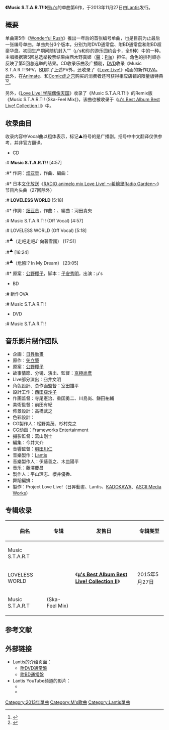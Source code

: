 {{Infobox Single
| Name            = Music S.T.A.R.T!!
| Artist          = [[μ's|μ's]]
| Album           = [[μ's_Best_Album_Best_Live!_Collection_Ⅱ|μ's Best Album Best Live! Collection Ⅱ]]
| A-side          = 
| B-side          = LOVELESS WORLD
| Cover           = Music S.T.A.R.T!!.jpg
| Released        = 2013年11月27日
| Format          = [[CD|CD]]、[[藍光光碟|BD]]、[[DVD|DVD]]
| Recorded        = 
| Genre           = [[J-POP|J-POP]]、[[动画歌曲|动画歌曲]]
| Length          = 
| Label           = [[Lantis|Lantis]] 
| Writer         = [[畑亞貴|畑亞貴]]<br />山口朗彦（#1）<br />河田貴央（#2）
| Producer        = [[斋藤滋|斋藤滋]]
| Certification   = 
| Chart position  = * 週間5位<small>（[[Oricon公信榜|Oricon公信榜]]）</small>
* 日间3位<small>（Oricon公信榜）</small>
* 月間17位<small>（Oricon公信榜）</small>
* 5位<small>（Billboard JAPAN HOT 100）</small>
* 4位<small>（Billboard JAPAN Hot Singles Sales）</small>
* 1位<small>（Billboard JAPAN Hot Animation）</small>
| Last single     = [[No_brand_girls/START:DASH!!|No brand girls/START:DASH!!]]<br />（2013年）
| This single     = '''Music S.T.A.R.T!!'''<br />（2013年）
| Next single     = [[宝物/Paradise_Live|宝物/Paradise Live]]<br />（2014年）
| Misc            = {{External music video|1={{YouTube|VhiWT55OQrE|【ラブライブ！】μ's 6th single「Music S.T.A.R.T!!」TVCM}}<br />{{YouTube|ITRw7xOJ1B4|【ラブライブ！】μ's 6th single「Music S.T.A.R.T!!」試聴動画}}<br />{{YouTube|QMCh0SW_DbY|μ's 6th single c/w「LOVELESS WORLD」試聴動画}}|Upper caption=公式 試聴動画}}
{{Extra track listing
 | Album = μ's Best Album Best Live! Collection Ⅱ
 | Type = greatest
 | prev_track = 
 | prev_no = 
 | this_track = '''Music S.T.A.R.T!!'''
 | track_no = 1
 | next_track = LOVELESS WORLD
 | next_no = 2
 }}
}}
'''《Music S.T.A.R.T!!》'''是[[μ's|μ's]]的单曲第6作，于2013年11月27日由[[Lantis|Lantis]]发行。

==概要==
单曲第5作《[[Wonderful_Rush|Wonderful Rush]]》推出一年后的首张编号单曲，也是目前为止最后一张编号单曲。单曲共分3个版本，分别为附DVD通常盘、附BD通常盘和附BD超豪华盘。初回生产期间随机封入“{{lang|ja|μ'sとあなたの遊園地デートカード}}”（μ's和你的游乐园约会卡，全9种）中的一种。主唱根据第5回总选举投票结果由西木野真姬（[[聲優|聲]]：[[Pile|Pile]]）担任。角色的排列顺亦反映了第5回总选举的结果。CD收录乐曲及广播剧，[[DVD|DVD]]收录《Music S.T.A.R.T!!》PV，[[BD|BD]]除了上述PV外，还收录了《[[Love_Live!_(动画)|Love Live!]]》动画的新作[[OVA|OVA]]。此外，在[[Animate|Animate]]、{{tsl|ja|ゲーマーズ|Gamers}}和[[Comic虎之穴|Comic虎之穴]]购买的消费者还可获得相应店铺的限量版特典<ref name="release">{{Cite web|url=http://www.lovelive-anime.jp/release.html|title=ラブライブ！Official Web Site | CDリリース情報|accessdate=2016-03-08|language=ja|archive-date=2014-06-25|archive-url=https://web.archive.org/web/20140625084059/http://lovelive-anime.jp/release.html|dead-url=no}}</ref><ref name="5thsingle">{{Cite news|date=2013-10-13|url=http://news.lovelive-anime.jp/app-def/S-102/news/?p=4427|title=μ’s 6th single「Music S.T.A.R.T!!」試聴動画公開と店舗特典のお知らせ|publisher=ランティス|accessdate=2016-03-08|language=ja|archive-date=2016-03-04|archive-url=https://web.archive.org/web/20160304094451/http://news.lovelive-anime.jp/app-def/S-102/news/?p=4427|dead-url=no}}</ref>。

另外，《[[Love_Live!_学院偶像天国|Love Live! 学院偶像天国]]》收录了《Music S.T.A.R.T!!》的Remix版《Music S.T.A.R.T!! (Ska-Feel Mix)》，该曲也被收录于《[[μ's_Best_Album_Best_Live!_Collection_Ⅱ|μ's Best Album Best Live! Collection Ⅱ]]》中。

==收录曲目==
收录内容中Vocal曲以粗体表示，标记▲符号的是广播剧。括号中中文翻译仅供参考，并非官方翻译。
* CD
:# '''Music S.T.A.R.T!!''' [4:57]
:#* 作詞：[[畑亚贵|畑亚贵]]，作曲、編曲：{{tsl|ja|山口朗彦}}
:#* 日本[[文化放送_(日本)|文化放送]]《[[Love_Live!廣播節目列表#-{RADIOアニメロミックス_ラブライブ！〜のぞえりRadio_Garden〜}-|RADIO animelo mix Love Live! 〜希繪里Radio Garden〜]]》节目片头曲（27回除外）
:# '''LOVELESS WORLD''' [5:18]
:#* 作詞：[[畑亚贵|畑亚贵]]，作曲：{{tsl|ja|山田高弘}}、編曲：河田貴央
:# Music S.T.A.R.T!! (Off Vocal) [4:57]
:# LOVELESS WORLD (Off Vocal) [5:18]
:#{{lang|ja|行こう行こう♪ 雪の国へ}}<sup>▲</sup>（走吧走吧♪ 向著雪國） [17:51]
:#{{lang|ja|ゲレンデでサバイバル!?}}<sup>▲</sup> [16:24]
:#{{lang|ja|危ない!? イン・マイ・ドリーム}}<sup>▲</sup>（危險!? In My Dream） [23:05]
:#* 原案：[[公野櫻子|公野櫻子]]，脚本：[[子安秀明|子安秀明]]，出演：μ's
* BD
:# 新作OVA
:# Music S.T.A.R.T!!
* DVD
:# Music S.T.A.R.T!!

==音乐影片制作团队==
* 企画：[[日昇動畫|日昇動畫]]
* 原作：[[矢立肇|矢立肇]]
* 原案：[[公野櫻子|公野櫻子]]
* 故事情節、分镜、演出、監督：[[京極尚彥|京極尚彥]]
* LIve部分演出：臼井文明
* 角色設計、总作画監督：室田雄平
* 設計工作：[[西田亞沙子|西田亞沙子]]
* 作画监督：寺尾憲治、重国勇二、川島尚、鎌田祐輔
* 美術監督：前田有紀
* 佈景設計：高橋武之
* 色彩設計：{{lang|ja|横山さよ子}}
* CG製作人：松野美茂、杉村克之
* CG动画：Frameworks Entertainment
* 攝影監督：葛山剛士
* 編集：今井大介
* 音響監督：[[明田川仁|明田川仁]]
* 音樂製作：[[Lantis|Lantis]]
* 音樂製作人：伊藤善之、木皿陽平
* 音乐：藤澤慶昌
* 製作人：平山理志、櫻井優香、{{tsl|ja|高野希義}}
* 舞蹈編排：{{lang|ja|石川ゆみ}}
* 製作：Project Love Live!（日昇動畫、Lantis、[[KADOKAWA|KADOKAWA]]、[[ASCII_Media_Works|ASCII Media Works]]）

==专辑收录==
{| class="wikitable"
! 曲名 !! 专辑 !! 发售日 !! 专辑类型 
|-
| Music S.T.A.R.T!!||rowspan="3"|《'''[[μ's_Best_Album_Best_Live!_Collection_Ⅱ|μ's Best Album Best Live! Collection Ⅱ]]'''》||rowspan="3"|2015年5月27日|| rowspan="3"|[[精选辑|精选辑]] 
|-
| LOVELESS WORLD
|-
| Music S.T.A.R.T!!(Ska-Feel Mix)
|}

==参考文献==
{{reflist}}

==外部链接==
*Lantis的介绍页面：
**[http://lantis.jp/release-item/LACM-14156.html 附DVD通常盤]{{Wayback|url=http://lantis.jp/release-item/LACM-14156.html |date=20200808091849 }}{{ja icon}}
**[http://lantis.jp/release-item/LACM-14155.html 附BD通常盤]{{Wayback|url=http://lantis.jp/release-item/LACM-14155.html |date=20200808094224 }}{{ja icon}}
*Lantis YouTube频道的影片：
**{{YouTube|ITRw7xOJ1B4|【ラブライブ！】μ's 6th single「Music S.T.A.R.T!!」試聴動画}}
**{{YouTube|QMCh0SW_DbY|μ's 6th single c/w「LOVELESS WORLD」試聴動画}}

{{μ's}}

[[Category:2013年單曲|Category:2013年單曲]]
[[Category:Μ's歌曲|Category:Μ's歌曲]]
[[Category:Lantis單曲|Category:Lantis單曲]]
